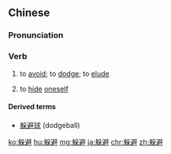 ==Chinese==
{{zh-forms}}

===Pronunciation===
{{zh-pron
|m=duǒbì
|c=do2 bei6
|mn=qz,xn,zz:tó-pī
|cat=v
}}

===Verb===
{{zh-verb}}

# {{lb|zh|Advanced Mandarin}} to [[avoid]]; to [[dodge]]; to [[elude]]
# to [[hide]] [[oneself]]

====Derived terms====
* [[躲避球]] (dodgeball)

[[ko:躲避]]
[[hu:躲避]]
[[mg:躲避]]
[[ja:躲避]]
[[chr:躲避]]
[[zh:躲避]]